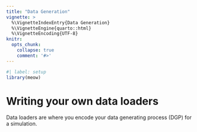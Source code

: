 ```yaml
---
title: "Data Generation"
vignette: >
  %\VignetteIndexEntry{Data Generation}
  %\VignetteEngine{quarto::html}
  %\VignetteEncoding{UTF-8}
knitr:
  opts_chunk:
    collapse: true
    comment: '#>'
---
```


```r
#| label: setup
library(meow)
```

# Writing your own data loaders

Data loaders are where you encode your data generating process (DGP) for a simulation.
